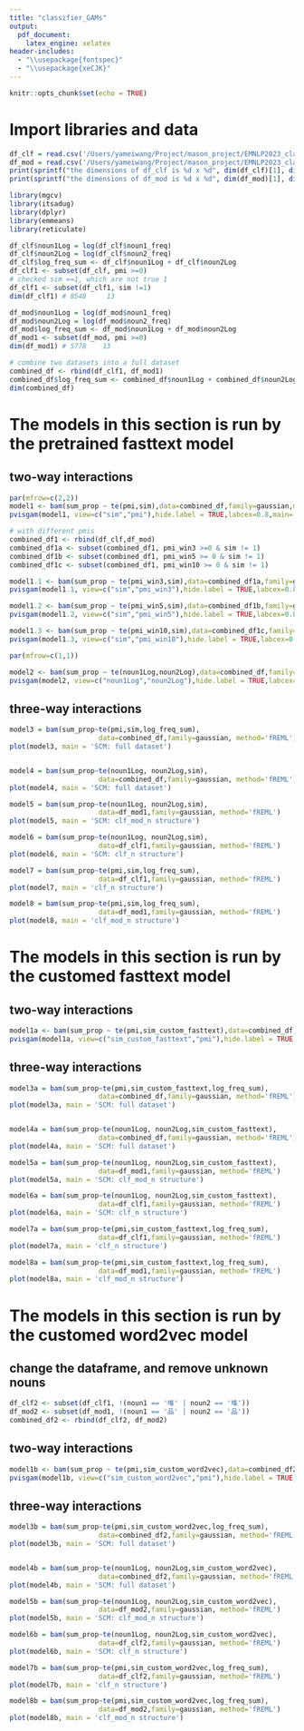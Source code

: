 ```yaml
---
title: "classifier_GAMs"
output: 
  pdf_document:
    latex_engine: xelatex
header-includes:
  - "\\usepackage{fontspec}"
  - "\\usepackage{xeCJK}"
---
```



```r
knitr::opts_chunk$set(echo = TRUE)
```

# Import libraries and data

```r
df_clf = read.csv('/Users/yameiwang/Project/mason_project/EMNLP2023_classifiers/data/clf_noun_structure.csv')
df_mod = read.csv('/Users/yameiwang/Project/mason_project/EMNLP2023_classifiers/data/clf_mod_noun_structure.csv')
print(sprintf("the dimensions of df_clf is %d x %d", dim(df_clf)[1], dim(df_clf)[2]))
print(sprintf("the dimensions of df_mod is %d x %d", dim(df_mod)[1], dim(df_mod)[2]))
```

```r
library(mgcv)
library(itsadug)
library(dplyr)
library(emmeans)
library(reticulate)

df_clf$noun1Log = log(df_clf$noun1_freq)
df_clf$noun2Log = log(df_clf$noun2_freq)
df_clf$log_freq_sum <- df_clf$noun1Log + df_clf$noun2Log
df_clf1 <- subset(df_clf, pmi >=0)
# checked sim ==1, which are not true 1
df_clf1 <- subset(df_clf1, sim !=1)
dim(df_clf1) # 8548     13

df_mod$noun1Log = log(df_mod$noun1_freq)
df_mod$noun2Log = log(df_mod$noun2_freq)
df_mod$log_freq_sum <- df_mod$noun1Log + df_mod$noun2Log
df_mod1 <- subset(df_mod, pmi >=0)
dim(df_mod1) # 5778    13

# combine two datasets into a full dataset
combined_df <- rbind(df_clf1, df_mod1)
combined_df$log_freq_sum <- combined_df$noun1Log + combined_df$noun2Log
dim(combined_df)
```

# The models in this section is run by the pretrained fasttext model

## two-way interactions

```r
par(mfrow=c(2,2)) 
model1 <- bam(sum_prop ~ te(pmi,sim),data=combined_df,family=gaussian,model='fREML')
pvisgam(model1, view=c("sim","pmi"),hide.label = TRUE,labcex=0.8,main='SCM: full dataset')

# with different pmis
combined_df1 <- rbind(df_clf,df_mod)
combined_df1a <- subset(combined_df1, pmi_win3 >=0 & sim != 1)
combined_df1b <- subset(combined_df1, pmi_win5 >= 0 & sim != 1)
combined_df1c <- subset(combined_df1, pmi_win10 >= 0 & sim != 1)

model1.1 <- bam(sum_prop ~ te(pmi_win3,sim),data=combined_df1a,family=gaussian,model='fREML')
pvisgam(model1.1, view=c("sim","pmi_win3"),hide.label = TRUE,labcex=0.8,main='SCM: full dataset')

model1.2 <- bam(sum_prop ~ te(pmi_win5,sim),data=combined_df1b,family=gaussian,model='fREML')
pvisgam(model1.2, view=c("sim","pmi_win5"),hide.label = TRUE,labcex=0.8,main='SCM: full dataset')

model1.3 <- bam(sum_prop ~ te(pmi_win10,sim),data=combined_df1c,family=gaussian,model='fREML')
pvisgam(model1.3, view=c("sim","pmi_win10"),hide.label = TRUE,labcex=0.8,main='SCM: full dataset')

par(mfrow=c(1,1))

model2 <- bam(sum_prop ~ te(noun1Log,noun2Log),data=combined_df,family=gaussian,model='fREML')
pvisgam(model2, view=c("noun1Log","noun2Log"),hide.label = TRUE,labcex=0.8,main='SCM: full dataset')
```

## three-way interactions

```r

model3 = bam(sum_prop~te(pmi,sim,log_freq_sum),
                      data=combined_df,family=gaussian, method='fREML')
plot(model3, main = 'SCM: full dataset')


model4 = bam(sum_prop~te(noun1Log, noun2Log,sim),
                      data=combined_df,family=gaussian, method='fREML')
plot(model4, main = 'SCM: full dataset')

model5 = bam(sum_prop~te(noun1Log, noun2Log,sim),
                      data=df_mod1,family=gaussian, method='fREML')
plot(model5, main = 'SCM: clf_mod_n structure')

model6 = bam(sum_prop~te(noun1Log, noun2Log,sim),
                      data=df_clf1,family=gaussian, method='fREML')
plot(model6, main = 'SCM: clf_n structure')

model7 = bam(sum_prop~te(pmi,sim,log_freq_sum),
                      data=df_clf1,family=gaussian, method='fREML')
plot(model7, main = 'clf_n structure')

model8 = bam(sum_prop~te(pmi,sim,log_freq_sum),
                      data=df_mod1,family=gaussian, method='fREML')
plot(model8, main = 'clf_mod_n structure')
```

# The models in this section is run by the customed fasttext model

## two-way interactions

```r
model1a <- bam(sum_prop ~ te(pmi,sim_custom_fasttext),data=combined_df,family=gaussian,model='fREML')
pvisgam(model1a, view=c("sim_custom_fasttext","pmi"),hide.label = TRUE,labcex=0.8,main='SCM: full dataset')
```

## three-way interactions

```r

model3a = bam(sum_prop~te(pmi,sim_custom_fasttext,log_freq_sum),
                      data=combined_df,family=gaussian, method='fREML')
plot(model3a, main = 'SCM: full dataset')


model4a = bam(sum_prop~te(noun1Log, noun2Log,sim_custom_fasttext),
                      data=combined_df,family=gaussian, method='fREML')
plot(model4a, main = 'SCM: full dataset')

model5a = bam(sum_prop~te(noun1Log, noun2Log,sim_custom_fasttext),
                      data=df_mod1,family=gaussian, method='fREML')
plot(model5a, main = 'SCM: clf_mod_n structure')

model6a = bam(sum_prop~te(noun1Log, noun2Log,sim_custom_fasttext),
                      data=df_clf1,family=gaussian, method='fREML')
plot(model6a, main = 'SCM: clf_n structure')

model7a = bam(sum_prop~te(pmi,sim_custom_fasttext,log_freq_sum),
                      data=df_clf1,family=gaussian, method='fREML')
plot(model7a, main = 'clf_n structure')

model8a = bam(sum_prop~te(pmi,sim_custom_fasttext,log_freq_sum),
                      data=df_mod1,family=gaussian, method='fREML')
plot(model8a, main = 'clf_mod_n structure')
```

# The models in this section is run by the customed word2vec model

## change the dataframe, and remove unknown nouns
```r
df_clf2 <- subset(df_clf1, !(noun1 == '堆' | noun2 == '堆'))
df_mod2 <- subset(df_mod1, !(noun1 == '品' | noun2 == '品'))
combined_df2 <- rbind(df_clf2, df_mod2)
```

## two-way interactions

```r
model1b <- bam(sum_prop ~ te(pmi,sim_custom_word2vec),data=combined_df2,family=gaussian,model='fREML')
pvisgam(model1b, view=c("sim_custom_word2vec","pmi"),hide.label = TRUE,labcex=0.8,main='SCM: full dataset')
```

## three-way interactions

```r

model3b = bam(sum_prop~te(pmi,sim_custom_word2vec,log_freq_sum),
                      data=combined_df2,family=gaussian, method='fREML')
plot(model3b, main = 'SCM: full dataset')


model4b = bam(sum_prop~te(noun1Log, noun2Log,sim_custom_word2vec),
                      data=combined_df2,family=gaussian, method='fREML')
plot(model4b, main = 'SCM: full dataset')

model5b = bam(sum_prop~te(noun1Log, noun2Log,sim_custom_word2vec),
                      data=df_mod2,family=gaussian, method='fREML')
plot(model5b, main = 'SCM: clf_mod_n structure')

model6b = bam(sum_prop~te(noun1Log, noun2Log,sim_custom_word2vec),
                      data=df_clf2,family=gaussian, method='fREML')
plot(model6b, main = 'SCM: clf_n structure')

model7b = bam(sum_prop~te(pmi,sim_custom_word2vec,log_freq_sum),
                      data=df_clf2,family=gaussian, method='fREML')
plot(model7b, main = 'clf_n structure')

model8b = bam(sum_prop~te(pmi,sim_custom_word2vec,log_freq_sum),
                      data=df_mod2,family=gaussian, method='fREML')
plot(model8b, main = 'clf_mod_n structure')
```


